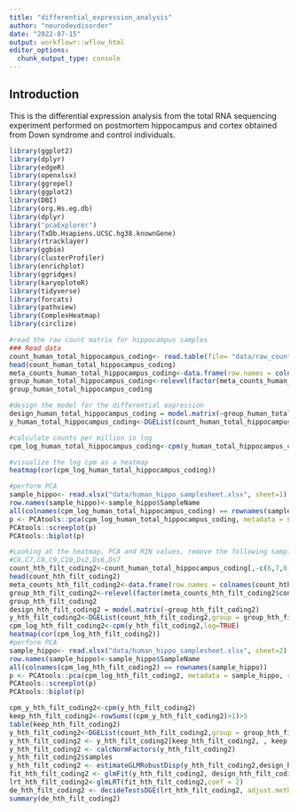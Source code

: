 ```yaml
---
title: "differential_expression_analysis"
author: "neurodevdisorder"
date: "2022-07-15"
output: workflowr::wflow_html
editor_options:
  chunk_output_type: console
---
```




## Introduction

This is the differential expression analysis from the total RNA sequencing experiment performed on postmortem hippocampus and cortex obtained from Down syndrome and control individuals.


```r
library(ggplot2)
library(dplyr)
library(edgeR)
library(openxlsx)
library(ggrepel)
library(ggplot2)
library(DBI)
library(org.Hs.eg.db)
library(dplyr)
library("pcaExplorer")
library(TxDb.Hsapiens.UCSC.hg38.knownGene)
library(rtracklayer)
library(ggbio)
library(clusterProfiler)
library(enrichplot)
library(ggridges)
library(karyoploteR)
library(tidyverse)
library(forcats)
library(pathview)
library(ComplexHeatmap)
library(circlize)
```

```r
#read the raw count matrix for hippocampus samples
### Read data
count_human_total_hippocampus_coding<- read.table(file= "data/raw_counts_human_hippo_matrix_coding.txt", header=T, row.names=1)
head(count_human_total_hippocampus_coding)
meta_counts_human_total_hippocampus_coding<-data.frame(row.names = colnames(count_human_total_hippocampus_coding),condition_human_total_hippocampus_coding=c("Cont","Cont","Cont","Cont","Cont","Cont","Cont","Cont","Cont","Cont","Cont","DS","DS","DS","DS","DS","DS","DS","DS","DS"))
group_human_total_hippocampus_coding<-relevel(factor(meta_counts_human_total_hippocampus_coding$condition_human_total_hippocampus_coding),ref="Cont")
group_human_total_hippocampus_coding

#design the model for the differential expression
design_human_total_hippocampus_coding = model.matrix(~group_human_total_hippocampus_coding)
y_human_total_hippocampus_coding<-DGEList(count_human_total_hippocampus_coding,group = group_human_total_hippocampus_coding)

#calculate counts per million in log
cpm_log_human_total_hippocampus_coding<-cpm(y_human_total_hippocampus_coding,log=TRUE)

#visualize the log cpm as a heatmap
heatmap(cor(cpm_log_human_total_hippocampus_coding))

#perform PCA
sample_hippo<- read.xlsx("data/human_hippo_samplesheet.xlsx", sheet=1)
row.names(sample_hippo)<-sample_hippo$SampleName
all(colnames(cpm_log_human_total_hippocampus_coding) == rownames(sample_hippo))
p <- PCAtools::pca(cpm_log_human_total_hippocampus_coding, metadata = sample_hippo, removeVar = 0.1)
PCAtools::screeplot(p)
PCAtools::biplot(p)

#Looking at the heatmap, PCA and RIN values, remove the following samples:
#C6,C7,C8,C9,C10,Ds2,Ds6,Ds7
count_hth_filt_coding2<-count_human_total_hippocampus_coding[,-c(6,7,8,9,10,13,17,18)]
head(count_hth_filt_coding2)
meta_counts_hth_filt_coding2<-data.frame(row.names = colnames(count_hth_filt_coding2),condition_hth_filt_coding2=c("Cont","Cont","Cont","Cont","Cont","Cont","DS","DS","DS","DS","DS","DS"))
group_hth_filt_coding2<-relevel(factor(meta_counts_hth_filt_coding2$condition_hth_filt_coding2),ref="Cont")
group_hth_filt_coding2
design_hth_filt_coding2 = model.matrix(~group_hth_filt_coding2)
y_hth_filt_coding2<-DGEList(count_hth_filt_coding2,group = group_hth_filt_coding2)
cpm_log_hth_filt_coding2<-cpm(y_hth_filt_coding2,log=TRUE)
heatmap(cor(cpm_log_hth_filt_coding2))
#perform PCA
sample_hippo<- read.xlsx("data/human_hippo_samplesheet.xlsx", sheet=2)
row.names(sample_hippo)<-sample_hippo$SampleName
all(colnames(cpm_log_hth_filt_coding2) == rownames(sample_hippo))
p <- PCAtools::pca(cpm_log_hth_filt_coding2, metadata = sample_hippo, removeVar = 0.1)
PCAtools::screeplot(p)
PCAtools::biplot(p)

cpm_y_hth_filt_coding2<-cpm(y_hth_filt_coding2)
keep_hth_filt_coding2<-rowSums((cpm_y_hth_filt_coding2)>1)>5
table(keep_hth_filt_coding2)
y_hth_filt_coding2<-DGEList(count_hth_filt_coding2,group = group_hth_filt_coding2)
y_hth_filt_coding2 <- y_hth_filt_coding2[keep_hth_filt_coding2, , keep.lib.sizes=FALSE]
y_hth_filt_coding2 <- calcNormFactors(y_hth_filt_coding2)
y_hth_filt_coding2$samples
y_hth_filt_coding2 <- estimateGLMRobustDisp(y_hth_filt_coding2,design_hth_filt_coding2, verbose = TRUE)
fit_hth_filt_coding2 <- glmFit(y_hth_filt_coding2, design_hth_filt_coding2)
lrt_hth_filt_coding2<-glmLRT(fit_hth_filt_coding2,coef = 2)
de_hth_filt_coding2 <- decideTestsDGE(lrt_hth_filt_coding2, adjust.method="BH", p.value = 0.05)
summary(de_hth_filt_coding2)
```

